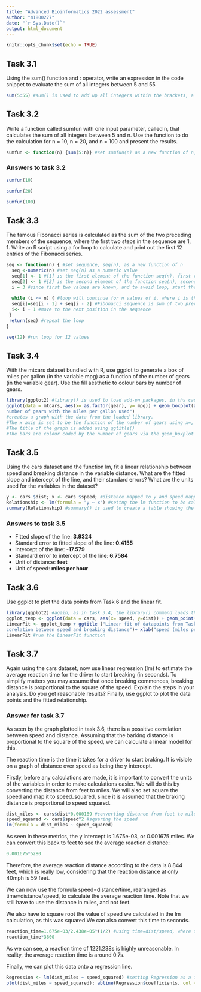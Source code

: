 ---
title: "Advanced Bioinformatics 2022 assessment"
author: "m1800277"
date: "`r Sys.Date()`"
output: html_document
---

```{r setup, include=FALSE}
knitr::opts_chunk$set(echo = TRUE)
```

## Task 3.1

Using the sum() function and : operator, write an expression in the code snippet to evaluate the sum of all integers between 5 and 55

```{r}
sum(5:55) #sum() is used to add up all integers within the brackets, a colon means all integers between the two values either side; in this case, all integers between 5 and 55
```

## Task 3.2

Write a function called sumfun with one input parameter, called n, that calculates the sum of all integers between 5 and n. Use the function to do the calculation for n = 10, n = 20, and n = 100 and present the results.

```{r}
sumfun <- function(n) {sum(5:n)} #set sumfun(n) as a new function of n, with the function sum(5:n), following from the logic of the previous task
```

### Answers to task 3.2

```{r}
sumfun(10)
```

```{r}
sumfun(20)
```

```{r}
sumfun(100)
```

## Task 3.3

The famous Fibonacci series is calculated as the sum of the two preceding members of the sequence, where the first two steps in the sequence are 1, 1. Write an R script using a for loop to calculate and print out the first 12 entries of the Fibonacci series.

```{r}
seq <- function(n) { #set sequence, seq(n), as a new function of n
  seq <-numeric(n) #set seq(n) as a numeric value
  seq[1] <- 1 #[1] is the first element of the function seq(n), first value in sequence is 1
  seq[2] <- 1 #[2] is the second element of the function seq(n), second value in sequence is 1
  i = 3 #since first two values are known, and to avoid loop, start the sequence by calculating the third value
  
  while (i <= n) { #loop will continue for n values of i, where i is the position in the sequence
  seq[i]=seq[i - 1] + seq[i - 2] #Fibonacci sequence is sum of two previous numbers
  i<- i + 1 #move to the next position in the sequence
 }
 return(seq) #repeat the loop
}

seq(12) #run loop for 12 values
```

## Task 3.4

With the mtcars dataset bundled with R, use ggplot to generate a box of miles per gallon (in the variable mpg) as a function of the number of gears (in the variable gear). Use the fill aesthetic to colour bars by number of gears.

```{r}
library(ggplot2) #library() is used to load add-on packages, in ths case the mtcars database bundled with R
ggplot(data = mtcars, aes(x= as.factor(gear), y= mpg)) + geom_boxplot(aes(fill= as.factor(gear) )) + ggtitle("Boxplot showing the relationship between the function of the \
number of gears with the miles per gallon used")
#creates a graph with the data from the loaded library.
#The x axis is set to be the function of the number of gears using x=, and the y axis is set to be the variable mpg (miles per gallon) using y=.
#The title of the graph is added using ggtitle()
#The bars are colour coded by the number of gears via the geom_boxplot command with argument of fill=, where every different gear factor gets a different colour
```

## Task 3.5

Using the cars dataset and the function lm, fit a linear relationship between speed and breaking distance in the variable distance. What are the fitted slope and intercept of the line, and their standard errors? What are the units used for the variables in the dataset?

```{r}
y <- cars $dist; x <- cars $speed; #distance mapped to y and speed mapped to x purely for sake of convenience when graphing in later tasks, as distance will be displayed on y axis and speed on x axis
Relationship <- lm(formula = "y ~ x") #settng the lm function to be called Relationship
summary(Relationship) #summary() is used to create a table showing the results of the model function specified, in this case the Relationship function mapped in the previous step
```

### Answers to task 3.5

-   Fitted slope of the line: **3.9324**
-   Standard error to fitted slope of the line: **0.4155**
-   Intercept of the line: **-17.579**
-   Standard error to intercept of the line: **6.7584**
-   Unit of distance: **feet**
-   Unit of speed: **miles per hour**

## Task 3.6

Use ggplot to plot the data points from Task 6 and the linear fit.

```{r}
library(ggplot2) #again, as in task 3.4, the library() command loads the ggplot2 (mtcars) database
ggplot_temp <- ggplot(data = cars, aes(x= speed, y=dist)) + geom_point() + geom_smooth(method = "lm",formula = "y ~ x") #set a temporary function, ggplot_temp, to graph the linear function of the speed (x axis) and distance (y axis) for the mtcars dataset. geom_smooth() is used to display patterns in a plot of ponts, ie points generated from the mtcars dataset
LinearFit <- ggplot_temp + ggtitle ("Linear fit of datapoints from Task 5, displaying the \
corelation between speed and breaking distance")+ xlab("speed (miles per hour)")+ ylab("distance (feet)") #adding lables and a title to the graph, using xlab for the x axis, ylab for the y axis, and ggtitle() for the title
LinearFit #run the LinearFit function
```

## Task 3.7

Again using the cars dataset, now use linear regression (lm) to estimate the average reaction time for the driver to start breaking (in seconds). To simplify matters you may assume that once breaking commences, breaking distance is proportional to the square of the speed. Explain the steps in your analysis. Do you get reasonable results? Finally, use ggplot to plot the data points and the fitted relationship.

### Answer for task 3.7

As seen by the graph plotted in task 3.6, there is a possitive correlation between speed and distance. Assuming that the barking distance is proportional to the square of the speed, we can calculate a linear model for this.

The reaction time is the time it takes for a driver to start braking. It is visible on a graph of distance over speed as being the y intercept.

Firstly, before any calculations are made, it is important to convert the units of the variables in order to make calculations easier. We will do this by converting the distance from feet to miles. We will also set square the speed and map it to speed_squared, since it is assumed that the braking distance is proportional to speed squared.

```{r}
dist_miles <- cars$dist*0.000189 #converting distance from feet to miles
speed_squared <- cars$speed^2 #squaring the speed
lm(formula = dist_miles ~ speed_squared)
```

As seen in these metrics, the y intercept is 1.675e-03, or 0.001675 miles. We can convert this back to feet to see the average reaction distance:

```{r}
0.001675*5280
```

Therefore, the average reaction distance according to the data is 8.844 feet, which is really low, considering that the reaction distance at only 40mph is 59 feet.

We can now use the formula speed=distance/time, rearanged as time=distance/speed, to calculate the average reaction time. Note that we still have to use the distance in miles, and not feet.

We also have to square root the value of speed we calculated in the lm calculation, as this was squared.We can also convert this time to seconds.

```{r}
reaction_time=1.675e-03/2.438e-05^(1/2) #using time=dist/speed, where dist is the average stopping distance calculated earlier and the speed is the speed squared, as stated in the assumptions
reaction_time*3600
```

As we can see, a reaction time of 1221.238s is highly unreasonable. In reality, the average reaction time is around 0.7s.

Finally, we can plot this data onto a regression line.

```{r}
Regression <- lm(dist_miles ~ speed_squared) #setting Regression as a function of the datapoints of the relationship between the distance in miles and the speed squared
plot(dist_miles ~ speed_squared); abline(Regression$coefficients, col = "blue") #plotting these datapoints onto a graph, showing a regression line
```
